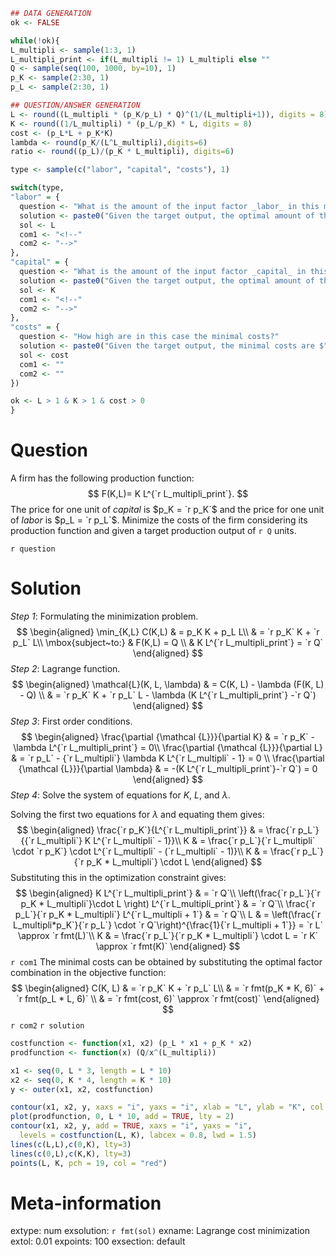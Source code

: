 ```r
## DATA GENERATION
ok <- FALSE

while(!ok){
L_multipli <- sample(1:3, 1)
L_multipli_print <- if(L_multipli != 1) L_multipli else "" 
Q <- sample(seq(100, 1000, by=10), 1)
p_K <- sample(2:30, 1)
p_L <- sample(2:30, 1)

## QUESTION/ANSWER GENERATION
L <- round((L_multipli * (p_K/p_L) * Q)^(1/(L_multipli+1)), digits = 8)
K <- round((1/L_multipli) * (p_L/p_K) * L, digits = 8)
cost <- (p_L*L + p_K*K)
lambda <- round(p_K/(L^L_multipli),digits=6)
ratio <- round((p_L)/(p_K * L_multipli), digits=6)

type <- sample(c("labor", "capital", "costs"), 1)

switch(type,
"labor" = {
  question <- "What is the amount of the input factor _labor_ in this minimum?"
  solution <- paste0("Given the target output, the optimal amount of the input factor _labor_ is $L = ", fmt(L), "$.")
  sol <- L
  com1 <- "<!--"
  com2 <- "-->"
},
"capital" = {
  question <- "What is the amount of the input factor _capital_ in this minimum?"
  solution <- paste0("Given the target output, the optimal amount of the input factor _capital_ is $K = ", fmt(K), "$.")
  sol <- K
  com1 <- "<!--"
  com2 <- "-->"
},
"costs" = {
  question <- "How high are in this case the minimal costs?"
  solution <- paste0("Given the target output, the minimal costs are $", fmt(cost), "$.")
  sol <- cost
  com1 <- ""
  com2 <- ""
})

ok <- L > 1 & K > 1 & cost > 0
}
```

Question
========

A firm has the following production function:
$$
F(K,L)= K L^{`r L_multipli_print`}.
$$
The price for one unit of _capital_ is $p_K = `r p_K`$ 
and the price for one unit of _labor_ is $p_L = `r p_L`$.
Minimize the costs of the firm considering its production function and given a target production output of `r Q` units.

`r question`

Solution
========
_Step 1_: Formulating the minimization problem.
$$
\begin{aligned}
\min_{K,L} C(K,L) & = p_K K + p_L L\\
 & = `r p_K` K + `r p_L` L\\
\mbox{subject~to:} &  F(K,L) = Q \\
& K L^{`r L_multipli_print`} = `r Q` 
\end{aligned}
$$
_Step 2_: Lagrange function.
$$
\begin{aligned}
\mathcal{L}(K, L, \lambda) & = C(K, L) - \lambda (F(K, L) - Q) \\
  & = `r p_K` K + `r p_L` L - \lambda (K L^{`r L_multipli_print`} -`r Q`)
\end{aligned}
$$
_Step 3_: First order conditions.
$$
\begin{aligned}
\frac{\partial {\mathcal {L}}}{\partial K} & = `r p_K` - \lambda L^{`r L_multipli_print`} = 0\\
\frac{\partial {\mathcal {L}}}{\partial L} & = `r p_L` - {`r L_multipli`} \lambda K L^{`r L_multipli` - 1} = 0 \\
\frac{\partial {\mathcal {L}}}{\partial \lambda} & = -(K L^{`r L_multipli_print`}-`r Q`) = 0
\end{aligned}
$$
_Step 4_: Solve the system of equations for $K$, $L$, and $\lambda$.

Solving the first two equations for $\lambda$ and equating them gives:
$$
\begin{aligned}
\frac{`r p_K`}{L^{`r L_multipli_print`}} & = \frac{`r p_L`}{{`r L_multipli`} K L^{`r L_multipli` - 1}}\\
K & = \frac{`r p_L`}{`r L_multipli` \cdot `r p_K`} \cdot L^{`r L_multipli` - (`r L_multipli` - 1)}\\
K & = \frac{`r p_L`}{`r p_K * L_multipli`} \cdot L
\end{aligned}
$$
Substituting this in the optimization constraint gives:
$$
\begin{aligned}
K L^{`r L_multipli_print`} & = `r Q`\\
\left(\frac{`r p_L`}{`r p_K * L_multipli`}\cdot L \right) L^{`r L_multipli_print`} & = `r Q`\\
\frac{`r p_L`}{`r p_K * L_multipli`} L^{`r L_multipli + 1`} & = `r Q`\\
L & = \left(\frac{`r L_multipli*p_K`}{`r p_L`} \cdot `r Q`\right)^{\frac{1}{`r L_multipli + 1`}} = `r L` \approx `r fmt(L)`\\
K & = \frac{`r p_L`}{`r p_K * L_multipli`} \cdot L = `r K` \approx `r fmt(K)`
\end{aligned}
$$
`r com1`
The minimal costs can be obtained by substituting the optimal factor combination in the objective function:
$$
\begin{aligned}
C(K, L) & = `r p_K` K + `r p_L` L\\
        & = `r fmt(p_K * K, 6)` + `r fmt(p_L * L, 6)` \\
        & = `r fmt(cost, 6)` \approx `r fmt(cost)`
\end{aligned}
$$
`r com2`
`r solution`
\
```r
costfunction <- function(x1, x2) (p_L * x1 + p_K * x2)
prodfunction <- function(x) (Q/x^(L_multipli))

x1 <- seq(0, L * 3, length = L * 10)
x2 <- seq(0, K * 4, length = K * 10)
y <- outer(x1, x2, costfunction)

contour(x1, x2, y, xaxs = "i", yaxs = "i", xlab = "L", ylab = "K", col = "gray")
plot(prodfunction, 0, L * 10, add = TRUE, lty = 2)
contour(x1, x2, y, add = TRUE, xaxs = "i", yaxs = "i",
  levels = costfunction(L, K), labcex = 0.8, lwd = 1.5)
lines(c(L,L),c(0,K), lty=3)
lines(c(0,L),c(K,K), lty=3)
points(L, K, pch = 19, col = "red")
```


Meta-information
================
extype: num
exsolution: `r fmt(sol)`
exname: Lagrange cost minimization
extol: 0.01
expoints: 100
exsection: default
